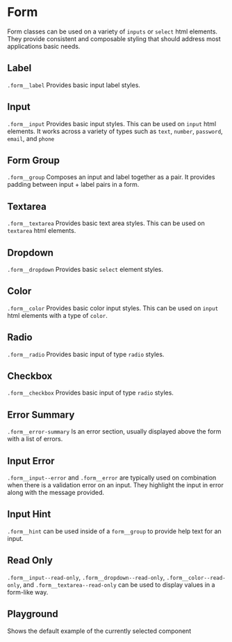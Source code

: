 
# Form

Form classes can be used on a variety of `inputs` or `select` html elements.
They provide consistent and composable styling that should address most applications basic needs.

<!-- Either use <Stories /> to automatically render each story -->
<!-- Or manually render them with custom descriptions -->

## Label

`.form__label` Provides basic input label styles.

<Canvas withToolbar>
  <Story id='components-form-label--default' />
</Canvas>

## Input

`.form__input` Provides basic input styles. This can be used on `input` html elements. It works across a variety of types such as `text`, `number`, `password`, `email`, and `phone`

<Canvas withToolbar>
  <Story id='components-form-input--default' />
</Canvas>

## Form Group

`.form__group` Composes an input and label together as a pair. It provides padding between input + label pairs in a form.

<Canvas withToolbar>
  <Story id='components-form-formgroup--default' />
</Canvas>

## Textarea

`.form__textarea` Provides basic text area styles. This can be used on `textarea` html elements.

<Canvas withToolbar>
  <Story id='components-form-textarea--default' />
</Canvas>

## Dropdown

`.form__dropdown` Provides basic `select` element styles.

<Canvas withToolbar>
  <Story id='components-form-select--default' />
</Canvas>

## Color

`.form__color` Provides basic color input styles. This can be used on `input` html elements with a type of `color`.

<Canvas withToolbar>
  <Story id='components-form-input--color' />
</Canvas>

## Radio

`.form__radio` Provides basic input of type `radio` styles.

<Canvas withToolbar>
  <Story id='components-form-formgroup--radio' />
</Canvas>

## Checkbox

`.form__checkbox` Provides basic input of type `radio` styles.

<Canvas withToolbar>
  <Story id='components-form-formgroup--checkbox' />
</Canvas>

## Error Summary

`.form__error-summary` Is an error section, usually displayed above the form with a list of errors.

<Canvas withToolbar>
  <Story id='components-form-errorsummary--default' />
</Canvas>

## Input Error

`.form__input--error` and `.form__error` are typically used on combination when there is a validation error on an input. They highlight the input in error along with the message provided.

<Canvas withToolbar>
  <Story id='components-form-formgroup--error' />
</Canvas>

## Input Hint

`.form__hint` can be used inside of a `form__group` to provide help text for an input.

<Canvas withToolbar>
  <Story id='components-form-formgroup--hint' />
</Canvas>

## Read Only

`.form__input--read-only`, `.form__dropdown--read-only`, `.form__color--read-only`, and `.form__textarea--read-only` can be used to display values in a form-like way.

<Canvas withToolbar>
  <Story id='components-form-formgroup--readonly' />
</Canvas>

## Playground
Shows the default example of the currently selected component

<Primary />

<ArgsTable story='^' />
